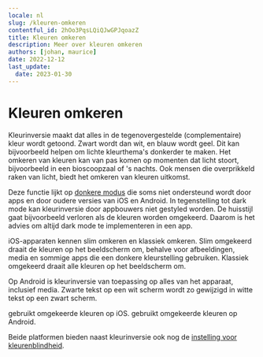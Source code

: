 ```yaml
---
locale: nl
slug: /kleuren-omkeren
contentful_id: 2hOo3PqsLQiQJwGPJqoazZ
title: Kleuren omkeren
description: Meer over kleuren omkeren
authors: [johan, maurice]
date: 2022-12-12
last_update:
  date: 2023-01-30
---
```


# Kleuren omkeren

Kleurinversie maakt dat alles in de tegenovergestelde (complementaire) kleur wordt getoond. Zwart wordt dan wit, en blauw wordt geel. Dit kan bijvoorbeeld helpen om lichte kleurthema's donkerder te maken. Het omkeren van kleuren kan van pas komen op momenten dat licht stoort, bijvoorbeeld in een bioscoopzaal of 's nachts. Ook mensen die overprikkeld raken van licht, biedt het omkeren van kleuren uitkomst.

Deze functie lijkt op [donkere modus](/nl/stats/donkere-modus) die soms niet ondersteund wordt door apps en door oudere versies van iOS en Android. In tegenstelling tot dark mode kan kleurinversie door appbouwers niet gestyled worden. De huisstijl gaat bijvoorbeeld verloren als de kleuren worden omgekeerd. Daarom is het advies om altijd dark mode te implementeren in een app.

iOS-apparaten kennen slim omkeren en klassiek omkeren. Slim omgekeerd draait de kleuren op het beeldscherm om, behalve voor afbeeldingen, media en sommige apps die een donkere kleurstelling gebruiken. Klassiek omgekeerd draait alle kleuren op het beeldscherm om.

Op Android is kleurinversie van toepassing op alles van het apparaat, inclusief media. Zwarte tekst op een wit scherm wordt zo gewijzigd in witte tekst op een zwart scherm.

<TwoColumnBlock>
  <LeftColumn>
    <ColumnRow>
      <PercentageBlock
        metrics={[
          { title: 'iOS - invert colours metric', key: 'ios-accessibility_is_invert_colors_enabled-true', isPercentage: true }
        ]}
        label="Meer over kleuren omkeren"
        url="/nl/stats/kleuren-omkeren">
        gebruikt omgekeerde kleuren op iOS.
      </PercentageBlock>
    </ColumnRow>
  </LeftColumn>
  <RightColumn>
    <ColumnRow>
      <PercentageBlock
        metrics={[
          { title: 'Android - invert colours metric', key: 'android-accessibility_is_color_inversion_enabled-true', isPercentage: true }
        ]}
        label="Meer over kleuren omkeren"
        url="/nl/stats/kleuren-omkeren">
        gebruikt omgekeerde kleuren op Android.
      </PercentageBlock>
    </ColumnRow>
  </RightColumn>
</TwoColumnBlock>

<Quote
  quote="Mijn iPhone is mijn derde oog."
  name="Jeroen"
  image="/img/light/Blinde-app-gebruiker-Jeroen.jpg"
  alt="Jeroen - Asset"
  linkLabel="Lees het interview met Jeroen"
  url="/nl/artikelen/jeroen"
/>

Beide platformen bieden naast kleurinversie ook nog de [instelling voor kleurenblindheid](/nl/stats/kleurblind-modus).
